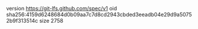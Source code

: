 version https://git-lfs.github.com/spec/v1
oid sha256:4159d6248684d0b09aa7c7d8cd2943cbded3eeadb04e29d9a50752b9f313514c
size 2758
